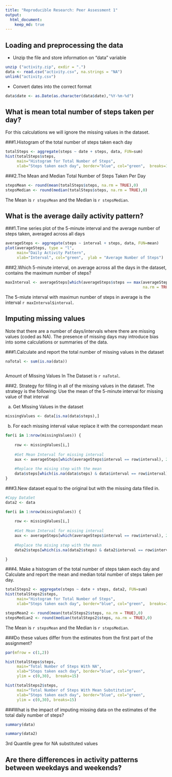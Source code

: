 ```yaml
---
title: "Reproducible Research: Peer Assessment 1"
output: 
  html_document:
    keep_md: true
---
```


## Loading and preprocessing the data

* Unzip the file and store information on "data" variable 

```r
unzip ("activity.zip", exdir = ".")
data <- read.csv("activity.csv", na.strings = "NA")
unlink("activity.csv")
```

* Convert dates into the correct format

```r
data$date <- as.Date(as.character(data$date),"%Y-%m-%d")
```


## What is mean total number of steps taken per day?

For this calculations we will ignore the missing values in the dataset.


###1.Histogram of the total number of steps taken each day

```r
totalSteps <- aggregate(steps ~ date + steps, data, FUN=sum)
hist(totalSteps$steps, 
     main="Histogram for Total Number of Steps",
     xlab="Steps taken each day", border="blue", col="green",  breaks=15)

```


###2.The Mean and Median Total Number of Steps Taken Per Day

```r
stepsMean <- round(mean(totalSteps$steps, na.rm = TRUE),0)
stepsMedian <- round(median(totalSteps$steps, na.rm = TRUE),0)
```
The Mean is `r stepsMean` and the Median is `r stepsMedian `.

## What is the average daily activity pattern?

###1.Time series plot of the 5-minute interval and the average number of steps taken, averaged across all days


```r
averageSteps <- aggregate(steps ~ interval + steps, data, FUN=mean)
plot(averageSteps, type = "l", 
     main="Daily Activity Pattern",
     xlab="Interval", col="green",  ylab = "Average Number of Steps")

```

###2.Which 5-minute interval, on average across all the days in the dataset, contains the maximum number of steps?

```r

maxInterval <- averageSteps[which(averageSteps$steps == max(averageSteps$steps, 
                                                            na.rm = TRUE)), ]
```

The 5-miute interval with maximun number of steps in average is the interval `r maxInterval$interval`.


## Imputing missing values

Note that there are a number of days/intervals where there are missing values (coded as NA). The presence of missing days may introduce bias into some calculations or summaries of the data.

###1.Calculate and report the total number of missing values in the dataset

```r

naTotal <- sum(is.na(data))
               
```

Amount of Missing Values In The Dataset is `r naTotal`.


###2. Strategy for filling in all of the missing values in the dataset. The strategy is the following: Use the mean of the 5-minute interval for missing value of that interval


a. Get Missing Values in the dataset
```r
missingValues <- data[is.na(data$steps),]
```

b. For each missing interval value replace it with the correspondant mean

```r

for(i in 1:nrow(missingValues)) {
    
    row <- missingValues[i,]
    
    #Get Mean Interval for missing interval
    aux <- averageSteps[which(averageSteps$interval == row$interval), 2]
    
    #Replace the mising step with the mean
    data$steps[which(is.na(data$steps) & data$interval == row$interval)] <- aux
}

```

###3.New dataset equal to the original but with the missing data filled in.

```r

#Copy DataSet
data2 <- data

for(i in 1:nrow(missingValues)) {
    
    row <- missingValues[i,]
    
    #Get Mean Interval for missing interval
    aux <- averageSteps[which(averageSteps$interval == row$interval), 2]
    
    #Replace the mising step with the mean
    data2$steps[which(is.na(data2$steps) & data2$interval == row$interval)] <- aux

}

```

###4. Make a histogram of the total number of steps taken each day and Calculate and report the mean and median total number of steps taken per day. 


```r
totalSteps2 <- aggregate(steps ~ date + steps, data2, FUN=sum)
hist(totalSteps2$steps, 
     main="Histogram for Total Number of Steps",
     xlab="Steps taken each day", border="blue", col="green",  breaks=15)

```

```r
stepsMean2 <- round(mean(totalSteps2$steps, na.rm = TRUE),0)
stepsMedian2 <- round(median(totalSteps2$steps, na.rm = TRUE),0)
```
The Mean is `r stepsMean` and the Median is `r stepsMedian `.


###Do these values differ from the estimates from the first part of the assignment? 

```r
par(mfrow = c(1,2))

hist(totalSteps$steps, 
     main="Total Number of Steps With NA",
     xlab="Steps taken each day", border="blue", col="green", 
     ylim = c(0,30),  breaks=15)

hist(totalSteps2$steps, 
     main="Total Number of Steps With Mean Substitution",
     xlab="Steps taken each day", border="blue", col="green",  
     ylim = c(0,30), breaks=15)

```

###What is the impact of imputing missing data on the estimates of the total daily number of steps?


```r

summary(data)

summary(data2)

```

3rd Quantile grew for NA substituted values


## Are there differences in activity patterns between weekdays and weekends?
